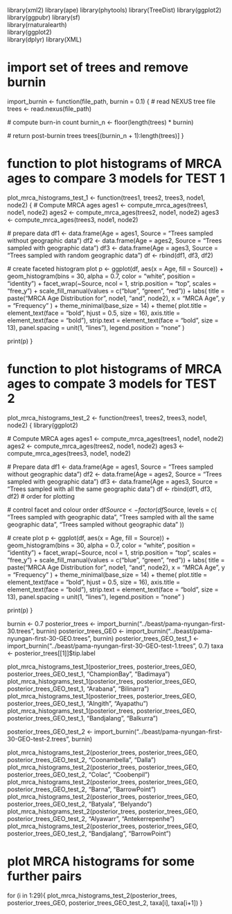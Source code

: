 library(xml2)
library(ape)
library(phytools)
library(TreeDist)
library(ggplot2)
library(ggpubr)
library(sf)             
library(rnaturalearth)  
library(ggplot2)       
library(dplyr) 
library(XML)   

# import set of trees and remove burnin
import_burnin <- function(file_path, burnin = 0.1) {
  # read NEXUS tree file
  trees <- read.nexus(file_path)
  
  # compute burn-in count
  burnin_n <- floor(length(trees) * burnin)
  
  # return post-burnin trees
  trees[(burnin_n + 1):length(trees)]
}

# function to plot histograms of MRCA ages to compare 3 models for TEST 1
plot_mrca_histograms_test_1 <- function(trees1, trees2, trees3, node1, node2) {
  # Compute MRCA ages
  ages1 <- compute_mrca_ages(trees1, node1, node2)
  ages2 <- compute_mrca_ages(trees2, node1, node2)
  ages3 <- compute_mrca_ages(trees3, node1, node2)

  # prepare data
  df1 <- data.frame(Age = ages1, Source = "Trees sampled without geographic data")
  df2 <- data.frame(Age = ages2, Source = "Trees sampled with geographic data")
  df3 <- data.frame(Age = ages3, Source = "Trees sampled with random geographic data")
  df <- rbind(df1, df3, df2)

  # create faceted histogram plot
  p <- ggplot(df, aes(x = Age, fill = Source)) +
    geom_histogram(bins = 30, alpha = 0.7, color = "white", position = "identity") +
    facet_wrap(~Source, ncol = 1, strip.position = "top", scales = "free_y") +
    scale_fill_manual(values = c("blue", "green", "red")) +
    labs(
      title = paste("MRCA Age Distribution for", node1, "and", node2),
      x = "MRCA Age",
      y = "Frequency"
    ) +
    theme_minimal(base_size = 14) +
    theme(
      plot.title = element_text(face = "bold", hjust = 0.5, size = 16),
      axis.title = element_text(face = "bold"),
      strip.text = element_text(face = "bold", size = 13),
      panel.spacing = unit(1, "lines"),
      legend.position = "none"
    )

  print(p)
}


# function to plot histograms of MRCA ages to compate 3 models for TEST 2
plot_mrca_histograms_test_2 <- function(trees1, trees2, trees3, node1, node2) {
  library(ggplot2)

  # Compute MRCA ages
  ages1 <- compute_mrca_ages(trees1, node1, node2)
  ages2 <- compute_mrca_ages(trees2, node1, node2)
  ages3 <- compute_mrca_ages(trees3, node1, node2)

  # Prepare data
  df1 <- data.frame(Age = ages1, Source = "Trees sampled without geographic data")
  df2 <- data.frame(Age = ages2, Source = "Trees sampled with geographic data")
  df3 <- data.frame(Age = ages3, Source = "Trees sampled with all the same geographic data")
  df <- rbind(df1, df3, df2)  # order for plotting

  # control facet and colour order
  df$Source <- factor(df$Source, levels = c(
    "Trees sampled with geographic data",
    "Trees sampled with all the same geographic data",
    "Trees sampled without geographic data"
  ))

  # create plot
  p <- ggplot(df, aes(x = Age, fill = Source)) +
    geom_histogram(bins = 30, alpha = 0.7, color = "white", position = "identity") +
    facet_wrap(~Source, ncol = 1, strip.position = "top", scales = "free_y") +
    scale_fill_manual(values = c("blue", "green", "red")) +
    labs(
      title = paste("MRCA Age Distribution for", node1, "and", node2),
      x = "MRCA Age",
      y = "Frequency"
    ) +
    theme_minimal(base_size = 14) +
    theme(
      plot.title = element_text(face = "bold", hjust = 0.5, size = 16),
      axis.title = element_text(face = "bold"),
      strip.text = element_text(face = "bold", size = 13),
      panel.spacing = unit(1, "lines"),
      legend.position = "none"
    )

  print(p)
}


burnin <- 0.7
posterior_trees <- import_burnin("../beast/pama-nyungan-first-30.trees", burnin)
posterior_trees_GEO <- import_burnin("../beast/pama-nyungan-first-30-GEO.trees", burnin)
posterior_trees_GEO_test_1 <- import_burnin("../beast/pama-nyungan-first-30-GEO-test-1.trees", 0.7)
taxa <- posterior_trees[[1]]$tip.label 

plot_mrca_histograms_test_1(posterior_trees, posterior_trees_GEO, posterior_trees_GEO_test_1, "ChampionBay", "Badimaya")  
plot_mrca_histograms_test_1(posterior_trees, posterior_trees_GEO, posterior_trees_GEO_test_1, "Arabana", "Bilinarra")
plot_mrca_histograms_test_1(posterior_trees, posterior_trees_GEO, posterior_trees_GEO_test_1, "Alngith", "Ayapathu") 
plot_mrca_histograms_test_1(posterior_trees, posterior_trees_GEO, posterior_trees_GEO_test_1, "Bandjalang", "Balkurra") 

posterior_trees_GEO_test_2 <- import_burnin("../beast/pama-nyungan-first-30-GEO-test-2.trees", burnin)

plot_mrca_histograms_test_2(posterior_trees, posterior_trees_GEO, posterior_trees_GEO_test_2, "Coonambella", "Dalla")
plot_mrca_histograms_test_2(posterior_trees, posterior_trees_GEO, posterior_trees_GEO_test_2, "Colac", "Coobenpil")
plot_mrca_histograms_test_2(posterior_trees, posterior_trees_GEO, posterior_trees_GEO_test_2, "Barna", "BarrowPoint")
plot_mrca_histograms_test_2(posterior_trees, posterior_trees_GEO, posterior_trees_GEO_test_2, "Batyala", "Belyando")
plot_mrca_histograms_test_2(posterior_trees, posterior_trees_GEO, posterior_trees_GEO_test_2, "Alyawarr", "Antekerrepenhe")
plot_mrca_histograms_test_2(posterior_trees, posterior_trees_GEO, posterior_trees_GEO_test_2, "Bandjalang", "BarrowPoint")

# plot MRCA histograms for some further pairs
for (i in 1:29){
  plot_mrca_histograms_test_2(posterior_trees, posterior_trees_GEO, posterior_trees_GEO_test_2, taxa[i], taxa[i+1])
}


